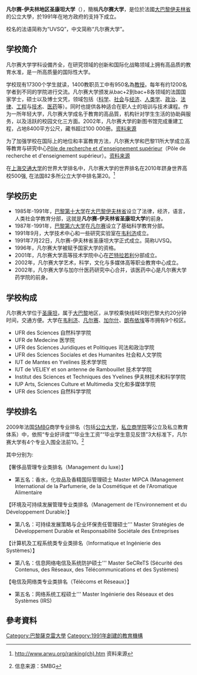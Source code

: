{{Infobox University
|name              = 凡尔赛-伊夫林地区圣康坦大学
|native_name       = Université de Versailles-Saint-Quentin-en-Yvelines{{fr}}
|SealImage         = UVSQ emblem with text.svg
|image_name        =
|image_size        = 250
|caption           = 
|latin_name        = 
|motto             = ''La dynamique de la connaissance et de l'innovation''<br />知識和創新的動力
|established       = 1991年
|closed            = 
|type              = [[公立大學|公立大學]] 
|affiliation       = 
|endowment         = [[€|€]] 166 M
|debt              = 
|rector            = 
|officer_in_charge = 
|chairman          = 
|chancellor        = 
|president         = Alain Bui (2017年10月-)
|vice-president    = Alexis Constantin
|superintendent    = 
|provost           = 
|vice_chancellor   = 
|principal         = 
|dean              = 
|director          = 
|head_label        = 
|head              = 
|staff             = 752人
|students          = 19,000人 <small>(2012年)</small><ref>{{fr}}[http://www.uvsq.fr/l-universite/les-chiffres-cles-130895.kjsp Les chiffres clés] {{Wayback|url=http://www.uvsq.fr/l-universite/les-chiffres-cles-130895.kjsp |date=20120517122902 }}</ref>
|undergrad         = 
|postgrad          = 
|doctoral          = 658人 <small>(2012年)</small>
|divinity          = 
|residents         = 
|other             = 
|city              = [[凡爾賽|凡爾賽]]
|state             = 
|province          = [[法蘭西島|法蘭西島]]
|country           =
|address           = {{FRA}}[[巴黎|巴黎]]55 巴黎大道 - F-78035 [[凡爾賽_(伊夫林省)|凡爾賽]] cedex 
|coor              = 
|campus            = [[凡爾賽|凡爾賽]]<br />[[伊夫林地区圣康坦|伊夫林地区圣康坦]]<br />[[伊夫林地区芒特城市圈公共社区|伊夫林地区芒特城市圈公共社区]]<br />[[韦利济-维拉库布莱|韦利济-维拉库布莱]]<br />[[朗布依埃|朗布依埃]]<br />[[勒谢奈|勒谢奈]]<br />[[芒特拉若利|芒特拉若利]]<br />[[芒特城|芒特城]]
|free_label        = 
|free              = 
|sports            = 
|nickname          = UVSQ
|mascot            = 
|athletics         = 
|affiliations      = [[Île-de-France_Clusters#Advancity_(city_and_sustainable_mobility)|Advancity]],<br />[[Cosmetic_Valley|Cosmetic Valley]],<br />[[Medicen|Medicen]],<br />[[Île-de-France_Clusters|Mov'eo]],<br />[[Systematic_Paris-Region|Systematic Paris-Region]],<br />[[巴黎-萨克雷大学|巴黎-萨克雷大学]]
|nobel_laureates   = 
|website           = {{URL|https://www.uvsq.fr/}}
|logo              = Logo Université Paris-Saclay.svg
|footnotes         = 
}}
'''凡尔赛-伊夫林地区圣康坦大学'''（{{lang-fr|Université de Versailles-Saint-Quentin-en-Yvelines, UVSQ}}），簡稱'''凡尔赛大学'''，是位於法國[[法蘭西島大區|大巴黎]][[伊夫林省|伊夫林省]]的公立大學，於1991年在地方政府的支持下成立。

校名的法语简称为“UVSQ”，中文简称“凡尔赛大学”。

== 学校简介 ==
凡尔赛大学学科设備齐全，在研究领域的创新和国际化战略领域上拥有高品质的教育水准，是一所高质量的国际性大学。

学校现有17300个学生就读，1400教职员工中有950名為[[教授|教授]]。每年有约1200名学者到不同的学院进行交流。凡尔赛大学颁发从bac+2到bac+8各领域的法国国家学士，硕士以及博士文凭，领域包括（[[科学|科学]]、[[社会|社会]]与[[经济|经济]]、[[人类学|人类学]]、[[政治|政治]]、[[法律|法律]]、[[工程|工程]]与[[技术|技术]]、[[医药|医药]]等）。同时也提供各种适合在职人士的培训与技术课程。作为一所年轻大学，凡尔赛大学成名于教育的高品質，机构针对学生生活的协助與服务，以及活跃的校园文化三方面。2002年，凡尔赛大学的新图书馆完成重建工程，占地8400平方公尺，藏书超过100 000册。[https://web.archive.org/web/20090401001917/http://www2.uvsq.fr/87415938/0/fiche___pagelibre/%26RH%3Daccesdirect 资料来源]

为了加强学校在国际上的地位和丰富教育方法，凡尔赛大学和巴黎11所大学成立高等教育与研究中心[http://fr.wikipedia.org/wiki/P%C3%B4le_de_recherche_et_d%27enseignement_sup%C3%A9rieur Pôle de recherche et d'enseignement supérieur]{{Wayback|url=http://fr.wikipedia.org/wiki/P%C3%B4le_de_recherche_et_d%27enseignement_sup%C3%A9rieur |date=20090609120044 }}（Pôle de recherche et d'enseignement supérieur）。[https://web.archive.org/web/20090401001917/http://www2.uvsq.fr/87415938/0/fiche___pagelibre/%26RH%3Daccesdirect 资料来源]

在[[上海交通大学|上海交通大学]]的世界大学排名中，凡尔赛大学的世界排名在2010年跻身世界高校500强, 在法国82多所公立大学中排名第20。<ref>http://www.arwu.org/ranking(ch).htm {{Wayback|url=http://www.arwu.org/ranking(ch).htm |date=20090210084053 }} 资料来源</ref>

== 学校历史 ==
* 1985年-1991年，[[巴黎第十大学|巴黎第十大学]]在[[大巴黎|大巴黎]][[伊夫林省|伊夫林省]]设立了法律，经济，语言，人类社会学教育分部，这就是'''凡尔赛-伊夫林省圣康坦大学'''的前身。
* 1987年-1991年，[[巴黎第六大学|巴黎第六大学]]在[[凡尔赛|凡尔赛]]设立了基础科学教育分部。
* 1991年9月，大学技术中心和一些研究实验室在[[韦利济-维拉库布莱|韦利济]]成立。
* 1991年7月22日，凡尔赛-伊夫林省圣康坦大学正式成立。简称UVSQ。
* 1996年，凡尔赛大学被赋予国家大学的资格。
* 2001年，凡尔赛大学高等技术学院中心在[[芒特拉若利|芒特拉若利]]分部成立。
* 2002年，凡尔赛大学艺术，科学，文化与多媒体高等职业教育中心成立。
* 2002年，凡尔赛大学与加尔什医药研究中心合并，该医药中心是凡尔赛大学药学院的前身。

== 学校构成 ==
凡尔赛大学位于[[伊夫林省圣康坦|圣康坦]]，属于[[大巴黎|大巴黎]]地区，从学校乘快线RER到巴黎大约20分钟时间，交通方便。大学在[[韦利济-维拉库布莱|韦利济]]、[[凡尔赛|凡尔赛]]、[[加尔什|加尔什]]、[[朗布依埃|朗布依埃]]等市拥有9个校区。

* UFR des Sciences 自然科学学院
* UFR de Medecine 医学院
* UFR des Sciences Juridiques et Politiques 司法和政治学院
* UFR des Sciences Sociales et des Humanites 社会和人文学院
* IUT de Mantes en Yvelines 技术学学院
* IUT de VELIEY et son antenne de Rambouillet 技术学学院
* Institut des Sciences et Techniques des Yvelines 伊夫林技术和科学学院
* IUP Arts, Sciences Culture et Multimedia 文化和多媒体学院
* UFR des Sciences 自然科学学院

== 学校排名 ==
2009年法国[[SMBG|SMBG]]商学专业排名（包括[[公立大学|公立大学]]，[[私立商学院|私立商学院]]等公立及私立教育体系）中，依照“专业好评度”“毕业生工资”“毕业学生意见反馈”3大标准下，凡尔赛大学有4个专业入围全法前10。<ref>{{cite web |url=http://www.smbg.fr/etudiants-recherches-formation/classement.php |title=存档副本 |accessdate=2009-12-12 |deadurl=yes |archiveurl=https://web.archive.org/web/20100126054838/http://www.smbg.fr/etudiants-recherches-formation/classement.php |archivedate=2010-01-26 }} 信息来源：SMBG</ref>

其中分别为: 

【奢侈品管理专业类排名（Management du luxe）】 
* 第五名：香水，化妆品及香精国际管理硕士 Master MIPCA (Management International de la Parfumerie, de la Cosmétique et de l'Aromatique Alimentaire

【环境及可持续发展管理专业类排名（Management de l’Environnement et du Développement Durable）】
* 第八名：可持续发展策略与企业环保责任管理硕士''' Master Stratégies de Développement Durable et Responsabilité Sociétale des Entreprises

【计算机及工程系统类专业类排名（Informatique et Ingénierie des Systèmes）】
* 第八名：信息网络电信及系统防护硕士''' Master SeCReTS (Sécurité des Contenus, des Réseaux, des Télécommunications et des Systèmes)

【电信及网络类专业类排名（Télécoms et Réseaux）】
* 第五名：网络系统工程硕士''' Master Ingénierie des Réseaux et des Systèmes (IRS)

== 參考資料 ==
<div class="references-small">
<references />
</div>

{{巴黎-萨克雷大学}}
{{法国公立高等教育机构}}

[[Category:巴黎薩克雷大學|Category:巴黎薩克雷大學]]
[[Category:1991年創建的教育機構|Category:1991年創建的教育機構]]